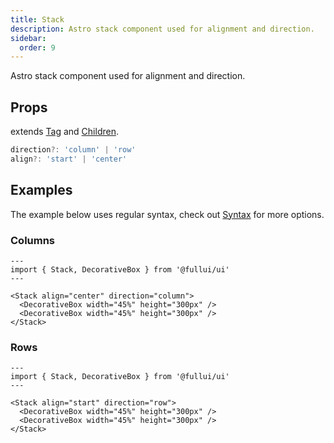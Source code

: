 ```yaml
---
title: Stack
description: Astro stack component used for alignment and direction.
sidebar:
  order: 9
---
```


Astro stack component used for alignment and direction.

## Props
extends [Tag](/utility/tag) and [Children](/utility/children).
```ts
direction?: 'column' | 'row'
align?: 'start' | 'center'
```

## Examples
The example below uses regular syntax, check out [Syntax](/overview/syntax) for more options.

### Columns
```astro live
---
import { Stack, DecorativeBox } from '@fullui/ui'
---

<Stack align="center" direction="column">
  <DecorativeBox width="45%" height="300px" />
  <DecorativeBox width="45%" height="300px" />
</Stack>
```

### Rows
```astro live
---
import { Stack, DecorativeBox } from '@fullui/ui'
---

<Stack align="start" direction="row">
  <DecorativeBox width="45%" height="300px" />
  <DecorativeBox width="45%" height="300px" />
</Stack>
```